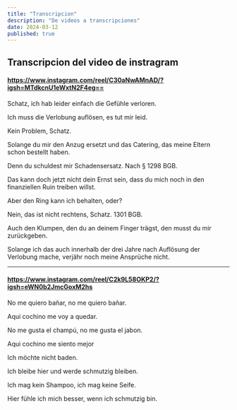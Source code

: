 ```yaml
---
title: "Transcripcion"
description: "De videos a transcripciones"
date: 2024-03-12
published: true
---
```


## Transcripcion del video de instragram

#### https://www.instagram.com/reel/C30aNwAMnAD/?igsh=MTdkcnU1eWxtN2F4eg==

Schatz, ich hab leider einfach die Gefühle verloren.

Ich muss die Verlobung auflösen, es tut mir leid.

Kein Problem, Schatz.

Solange du mir den Anzug ersetzt und das Catering, das meine Eltern schon bestellt haben.

Denn du schuldest mir Schadensersatz. Nach § 1298 BGB.

Das kann doch jetzt nicht dein Ernst sein, dass du mich noch in den finanziellen Ruin treiben willst.

Aber den Ring kann ich behalten, oder?

Nein, das ist nicht rechtens, Schatz. 1301 BGB.

Auch den Klumpen, den du an deinem Finger trägst, den musst du mir zurückgeben.

Solange ich das auch innerhalb der drei Jahre nach Auflösung der Verlobung mache, verjähr noch meine Ansprüche nicht.

---

#### https://www.instagram.com/reel/C2k9L58OKP2/?igsh=eWN0b2JmcGoxM2hs

No me quiero bañar, no me quiero bañar.

Aqui cochino me voy a quedar.

No me gusta el champú, no me gusta el jabon.

Aqui cochino me siento mejor

Ich möchte nicht baden.

Ich bleibe hier und werde schmutzig bleiben.

Ich mag kein Shampoo, ich mag keine Seife.

Hier fühle ich mich besser, wenn ich schmutzig bin.
